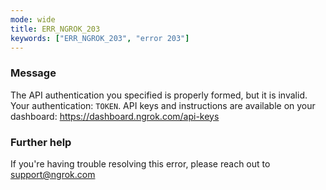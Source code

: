```yaml
---
mode: wide
title: ERR_NGROK_203
keywords: ["ERR_NGROK_203", "error 203"]
---
```


### Message

The API authentication you specified is properly formed, but it is invalid. Your authentication: `TOKEN`. API keys and instructions are available on your dashboard: https://dashboard.ngrok.com/api-keys

### Further help

If you're having trouble resolving this error, please reach out to [support@ngrok.com](mailto:support@ngrok.com?subject=Help%20with%20ERR_NGROK_203)
